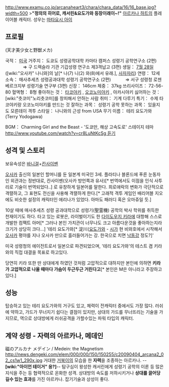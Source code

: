 {{{+1 キャサリン京橋 / Catherine Kyohbashi }}}
http://www.examu.co.jp/arcanaheart3/chara/chara_data/16/16_base.jpg?width=500
>'''"정의의 히어로, 캐서린&요도가와 등장이래이~!"'''
[[아르카나 하트]]의 플레이어블 캐릭터. 성우는 [[마타요시 아이]]

== 프로필 ==
{{{+1 「천재 미소녀와 야수 메카」}}} (天才美少女と野獣メカ)

국적： [[미국]]
거주지： 도쿄도 성령공학대학 카마타 캠퍼스 성령기 공학연구소 (2편)
　　　　⇒ 구 드렉슬라 기관 기갑성령 연구소 제3격납고 (3편)
생일： [[7월 28일]]([wiki:"오사카" 나니와]의 날[* 나(7) 니(2) 와(8)에서 유래.], [[사자자리]])
연령： 12세
소속： 매사추세츠 성령공과대학 성령기 공학연구소 (2편)
　　　⇒ 서구 성령청 로젠베르크지부 성령기술 연구부 (3편)
신장： 146cm 
체중： 37kg 
쓰리사이즈： 72-56-80 
혈액형： B형
좋아하는 것： [[타코야키]] , [[오코노미야키]] , 아카시야키 
싫어하는 것： [wiki:"츳코미"노리츳코미]를 창피해서 안하는 사람
취미： 기계 다루기
특기： 수제 타코야키랑 오코노미야키를 만드는 것 
잘하는 과목： 성령기 공학
못하는 과목： 있을지도 모른데이
격투 스타일： 나니와의 근성 from USA
무기 이름： 테리 요도가와 (Terry Yodogawa)

BGM： Charming Girl and the Beast - '도쿄만, 해상 고속도로' 스테이지 테마 [[http://www.youtube.com/watch?v=cr8LuNtKcSg 듣기]]

== 성격 및 스토리 ==
보유속성은 [[바니걸]]+[[칸사이벤]] 

[[오사카]] 출신의 일본인 할머니를 둔 일본계 미국인 3세. 플라티나 블론드에 푸른 눈동자인 외관과는 정반대로, 칸사이벤(오사카 방언쪽과 유사)[* 번역에서도 이점을 인식 사투리로 기술이 번역되었다..] 로 유창하게 일본어를 말한다. 희로애락의 변화가 극단적으로 격렬하고, 그 표현도 전신을 사용해 격렬하게 한다.[* 고래적 격투 게임인 배리어블 지오에도 비슷한 설정의 캐릭터인 에리나가 있었다. 아마도 패러디 혹은 오마쥬일 듯.]

10살 때에 매사추세츠 성령 공과대학으로 성령기(聖霊機) 공학의 박사 학위를 취득한 천재이기도 하다. 타고 있는 로봇은, 라이벌이기도 한 [[다이도우지 키라]]에 대항해 스스로 개발한 컴팩트 아머[* 그러나 본인 가치관이 너무나도 크고 아름다운것을 좋아하는지라 크기가 상당히 크다...] '테리 요도가와[* 淀川([[요도가와]] - [[시가]] 현 비와호에서 시작해서 [[오사카]] 평야를 지나 오사카 만으로 흘러들어가는 강. 한국으로 치면 [[낙동강]] 정도?]'

미국 성령청의 에이전트로서 일본으로 파견되었으며, '테리 요도가와'의 테스트 겸 키라와의 직접 대결을 목표로 하고있다.

당연히 키라 또한 딴 상대에게 하였던 것처럼 고압적으로 대하지만 본인에 의하면 '''키라가 고압적으로 나올 때마다 가슴이 두근두근 거린다고'''[*  본인은 M은 아니라고 주장하고 있다.] 
 
== 성능 ==
탑승하고 있는 테리 요도가와의 거구도 있고, 체력이 전캐릭터 중에서도 가장 많다. 러쉬에 약하고, 가드가 무너지기 쉽다는 결점이 있지만, 상대의 가드를 무너뜨리는 기술을 가지므로, 역으로 상대방에게 러쉬공격을 가할수있는 파워 타입의 캐릭터.

== 계약 성령 - 자력의 아르카나, 메데인 ==
磁のアルカナ メデイン / Medein: the Magnetism
http://news.dengeki.com/elem/000/000/150/150255/c20090404_arcana2_02_cs1w1_290x.jpg
거대한 [[거북이]]의 모습을 한 '''자력'''을 조종하는 아르카나. --'''[wiki:"아이언 테이거" 응?]'''-- 탐구심이 왕성한 캐서린에게 성령기 공학의 이론 등 많은 지식을 주는 등 협력적으로 온화한 성격. 상대방의 속도를 저하시키거나 '''상대를 끌어당길수 있는 효과'''를 가진 아르카나. 잡기기술과 상성이 좋다.
